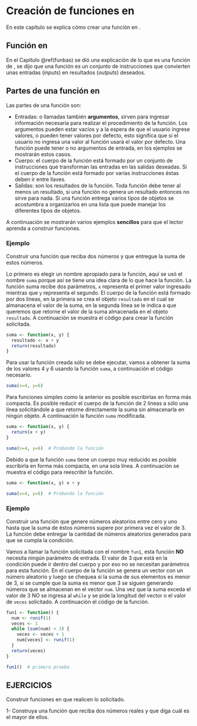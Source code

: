 # Creación de funciones en \proglang{R}

En este capítulo se explica cómo crear una función en \proglang{R}.

## Función en \proglang{R} \index{función}
En el Capítulo \@ref(funbas) se dió una explicación de lo que es una función de \proglang{R}, se dijo que una función es un conjunto de instrucciones que convierten unas entradas (_inputs_) en resultados (_outputs_) deseados.

## Partes de una función en \proglang{R} \index{partes de función}
Las partes de una función son:

- Entradas: o llamadas también __argumentos__, sirven para ingresar información necesaria para realizar el procedimiento de la función. Los argumentos pueden estar vacíos y a la espera de que el usuario ingrese valores, o pueden tener valores por defecto, esto significa que si el usuario no ingresa una valor al función usará el valor por defecto. Una función puede tener o no argumentos de entrada, en los ejemplos se mostrarán estos casos.
- Cuerpo: el cuerpo de la función está formado por un conjunto de instrucciones que transforman las entradas en las salidas deseadas. Si el cuerpo de la función está formado por varias instrucciones éstas deben ir entre llaves.
- Salidas: son los resultados de la función. Toda función debe tener al menos un resultado, si una función no genera un resultado entonces no sirve para nada. Si una función entrega varios tipos de objetos se acostumbra a organizarlos en una lista que puede manejar los diferentes tipos de objetos.

A continuación se mostrarán varios ejemplos __sencillos__ para que el lector aprenda a construir funciones.

### Ejemplo {-}
Construir una función que reciba dos números y que entregue la suma de estos números.

Lo primero es elegir un nombre apropiado para la función, aquí se usó el nombre `suma` porque así se tiene una idea clara de lo que hace la función. La función suma recibe dos parámetros, `x` representa el primer valor ingresado mientras que `y` representa el segundo. El cuerpo de la función está formado por dos líneas, en la primera se crea el objeto `resultado` en el cual se almanacena el valor de la suma, en la segunda línea se le indica a \proglang{R} que queremos que retorne el valor de la suma almacenada en el objeto `resultado`. A continuación se muestra el código para crear la función solicitada.

```r
suma <- function(x, y) {
  resultado <- x + y
  return(resultado)
}
```

Para usar la función creada sólo se debe ejecutar, vamos a obtener la suma de los valores 4 y 6 usando la función `suma`, a continuación el código necesario.

```r
suma(x=4, y=6)
```

Para funciones simples como la anterior es posible escribirlas en forma más compacta. Es posible reducir el cuerpo de la función de 2 líneas a sólo una línea solicitándole a \proglang{R} que retorne directamente la suma sin almacenarla en ningún objeto. A continuación la función `suma` modificada.

```r
suma <- function(x, y) {
  return(x + y)
}

suma(x=4, y=6)  # Probando la función
```

Debido a que la función `suma` tiene un cuerpo muy reducido es posible escribirla en forma más compacta, en una sola línea. A continuación se muestra el código para reescribir la función.

```r
suma <- function(x, y) x + y

suma(x=4, y=6)  # Probando la función
```

### Ejemplo {-}
Construir una función que genere números aleatorios entre cero y uno hasta que la suma de éstos números supere por primera vez el valor de 3. La función debe entregar la cantidad de números aleatorios generados para que se cumpla la condición.

Vamos a llamar la función solicitada con el nombre `fun1`, esta función __NO__ necesita ningún parámetro de entrada. El valor de 3 que está en la condición puede ir dentro del cuerpo y por eso no se necesitan parámetros para esta función. En el cuerpo de la función se genera un vector con un número aleatorio y luego se chequea si la suma de sus elementos es menor de 3, si se cumple que la suma es menor que 3 se siguen generando números que se almacenan en el vector `num`. Una vez que la suma exceda el valor de 3 NO se ingresa al `while` y se pide la longitud del vector o el valor de `veces` solicitado. A continuación el código de la función.

```r
fun1 <- function() {
  num <- runif(1)
  veces <- 1
  while (sum(num) < 3) {
    veces <- veces + 1
    num[veces] <- runif(1)
  }
  return(veces)
}

fun1()  # primera prueba
```



## EJERCICIOS {-}
Construir funciones en \proglang{R} que realicen lo solicitado.

1- Construya una función que reciba dos números reales y que diga cuál es el mayor de ellos.






